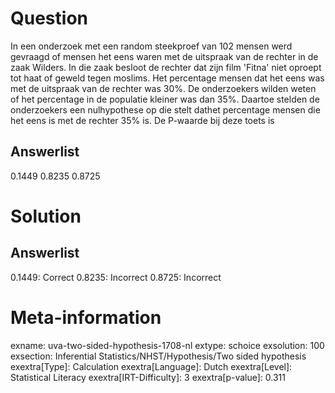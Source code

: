 Question
========

In een onderzoek met een random steekproef van 102 mensen werd gevraagd
of mensen het eens waren met de uitspraak van de rechter in de zaak
Wilders. In die zaak besloot de rechter dat zijn film \'Fitna\' niet
oproept tot haat of geweld tegen moslims. Het percentage mensen dat het
eens was met de uitspraak van de rechter was 30%. De onderzoekers wilden
weten of het percentage in de populatie kleiner was dan 35%. Daartoe
stelden de onderzoekers een nulhypothese op die stelt dathet percentage
mensen die het eens is met de rechter 35% is. De P-waarde bij deze toets
is

Answerlist
----------

0.1449
0.8235
0.8725

Solution
========

Answerlist
----------

0.1449: Correct
0.8235: Incorrect
0.8725: Incorrect

Meta-information
================
exname: uva-two-sided-hypothesis-1708-nl
extype: schoice
exsolution: 100
exsection: Inferential Statistics/NHST/Hypothesis/Two sided hypothesis
exextra[Type]: Calculation
exextra[Language]: Dutch
exextra[Level]: Statistical Literacy
exextra[IRT-Difficulty]: 3
exextra[p-value]: 0.311
